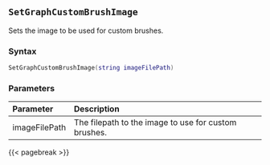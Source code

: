 ## `SetGraphCustomBrushImage`

Sets the image to be used for custom brushes.

### Syntax {-}

``` .lua
SetGraphCustomBrushImage(string imageFilePath)
```

### Parameters {-}

**Parameter** | **Description**
| :-- | :-- |
imageFilePath | The filepath to the image to use for custom brushes.

{{< pagebreak >}}


